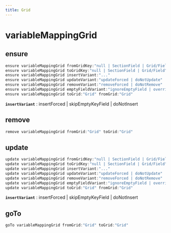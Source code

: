 ```yaml
---
title: Grid
---
```


# variableMappingGrid

## ensure

```js filename="Terminal" copy
ensure variableMappingGrid fromGridKey:"null | SectionField | Grid/Field"
ensure variableMappingGrid toGridKey:"null | SectionField | Grid/Field"
ensure variableMappingGrid insertVariant:"..."
ensure variableMappingGrid updateVariant:"updateForced | doNotUpdate"
ensure variableMappingGrid removeVariant:"removeForced | doNotRemove"
ensure variableMappingGrid emptyFieldVariant:"ignoreEmptyField | overrideEmptyField"
ensure variableMappingGrid toGrid:"Grid" fromGrid:"Grid"
```

**`insertVariant`**
 : insertForced | skipEmptyKeyField | doNotInsert


## remove

```js filename="Terminal" copy
remove variableMappingGrid fromGrid:"Grid" toGrid:"Grid"
```


## update

```js filename="Terminal" copy
update variableMappingGrid fromGridKey:"null | SectionField | Grid/Field"
update variableMappingGrid toGridKey:"null | SectionField | Grid/Field"
update variableMappingGrid insertVariant:"..."
update variableMappingGrid updateVariant:"updateForced | doNotUpdate"
update variableMappingGrid removeVariant:"removeForced | doNotRemove"
update variableMappingGrid emptyFieldVariant:"ignoreEmptyField | overrideEmptyField"
update variableMappingGrid toGrid:"Grid" fromGrid:"Grid"
```

**`insertVariant`**
 : insertForced | skipEmptyKeyField | doNotInsert


## goTo

```js filename="Terminal" copy
goTo variableMappingGrid fromGrid:"Grid" toGrid:"Grid"
```


